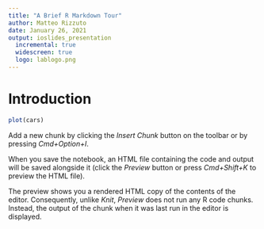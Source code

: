 ```yaml
---
title: "A Brief R Markdown Tour"
author: Matteo Rizzuto
date: January 26, 2021
output: ioslides_presentation
  incremental: true
  widescreen: true
  logo: lablogo.png
---
```


# Introduction



```r
plot(cars)
```

Add a new chunk by clicking the *Insert Chunk* button on the toolbar or by pressing *Cmd+Option+I*.

When you save the notebook, an HTML file containing the code and output will be saved alongside it (click the *Preview* button or press *Cmd+Shift+K* to preview the HTML file). 

The preview shows you a rendered HTML copy of the contents of the editor. Consequently, unlike *Knit*, *Preview* does not run any R code chunks. Instead, the output of the chunk when it was last run in the editor is displayed.

